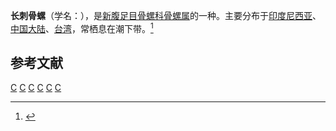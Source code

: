 {{Speciesbox 
| taxon = Murex tribulus
| image = Murex-tribulus-001.jpg
| binomial_authority = Linnaeus, 1758
}}
'''长刺骨螺'''（学名：''{{lang|la|Murex tribulus}}''），是[[新腹足目|新腹足目]][[骨螺科|骨螺科]][[骨螺属|骨螺属]]的一种。主要分布于[[印度尼西亚|印度尼西亚]]、[[中国大陆|中国大陆]]、[[台湾|台湾]]，常栖息在潮下带。<ref>{{cite web|url=http://shell.sinica.edu.tw/chinese/shellbase_detail.php?science_no=812|title=国际贝库：长刺骨螺|publisher=台湾贝类资料库|accessdate=2009-08-11|archive-date=2016-03-04|archive-url=https://web.archive.org/web/20160304202202/http://shell.sinica.edu.tw/chinese/shellbase_detail.php?science_no=812|dead-url=no}}</ref>

== 参考文献 ==
{{reflist}}
{{taxonbar}}
[[Category:_1758年描述的软体动物|C]]
[[Category:骨螺属|C]]
[[Category:_卡尔·林奈命名的生物分类|C]]
[[Category:印尼软体动物|C]]
[[Category:台湾软体动物|C]]
[[Category:中国软体动物|C]]